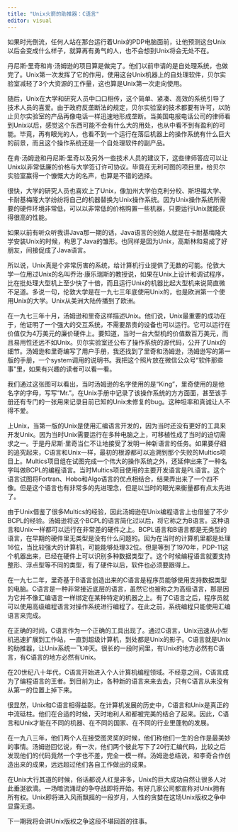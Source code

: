 ```yaml
---
title: "Unix火箭的助推器：C语言"
editor: visual
---
```


如果时光倒流，任何人站在那台运行着Unix的PDP电脑面前，让他预测这台Unix以后会变成什么样子，就算再有勇气的人，也不会想到Unix将会无处不在。

丹尼斯·里奇和肯·汤姆逊的项目算是做完了。他们以前申请的是自处理系统，也做完了。Unix第一次发挥了它的作用，使用这台Unix机器上的自处理软件，贝尔实验室减轻了3个大资源的工作量，这也算是Unix第一次走向使用。

随后，Unix在大学和研究人员中口口相传，这个简单、紧凑、高效的系统引导了技术人员的喜爱。由于政府反垄断法的规定，贝尔实验室的技术都要有许可，以防止贝尔实验室的产品再像电话一样迅速地形成垄断。当美国电报电话公司的律师看到Unix以后，感觉这个东西可能不会有什么大的用处，也从中看不到有盈利的可能。毕竟，再有眼光的人，也看不到一个运行在落后机器上的操作系统有什么巨大的前景，而且这个操作系统还是一个自处理软件的副产品。

在肯·汤姆逊和丹尼斯·里奇以及另外一些技术人员的建议下，这些律师答应可以让Unix以非常低廉的价格与大学签订许可协议。毕竟在无利可图的项目里，给贝尔实验室赢得一个慷慨大方的名声，也算是不错的选择。

很快，大学的研究人员也喜欢上了Unix，像加州大学伯克利分校、斯坦福大学、卡耐基梅隆大学纷纷将自己的机器替换为Unix操作系统。因为Unix操作系统所需要的硬件环境非常低，可以以非常低的价格购置一些机器，只要运行Unix就能获得很高的性能。

如果以前有听众听我讲Java那一期的话，Java语言的创始人就是在卡耐基梅隆大学安装Unix的时候，构思了Java的雏形。也同样是因为Unix，高斯林和易成了好朋友，间接促成了Java语言。

所以说，Unix真是个非常厉害的系统，给计算机行业提供了无数的可能。伦敦大学一位用过Unix的名叫乔治·康乐瑞斯的教授说，如果在Unix上设计和调试程序，比在批处理大型机上至少快了十倍，而且运行Unix的机器比起大型机来说简直微不足道。多说一句，伦敦大学是在一九七三年底使用Unix的，也是欧洲第一个使用Unix的大学。Unix从美洲大陆传播到了欧洲。

在一九七三年十月，汤姆逊和里奇这样描述Unix。他们说，Unix最重要的成功在于，他证明了一个强大的交互系统，不需要昂贵的设备也可以运行。它可以运行在价值仅为4万美元的廉价硬件上。要知道，当时一台大型机的价值数百万美元，而且易用性还远不如Unix。贝尔实验室还公布了操作系统的源代码，公开了Unix的细节。汤姆逊和里奇编写了用户手册，我还找到了里奇和汤姆逊，汤姆逊写的第一版的手册，一个system调用的说明书。我把这个照片放在微信公众号“软件那些事”里，如果有兴趣的读者可以看一看。

我们通过这张图可以看出，当时汤姆逊的名字使用的是“King”，里奇使用的是他名字的字母，写写“Mr.”。在Unix手册中记录了该操作系统的方方面面，甚至该手册还有专门的一张用来记录目前已知的Unix未修复的bug。这种坦率和真诚让人不得不爱。

上Unix，当第一版的Unix是使用汇编语言开发的，因为当时还没有更好的工具来开发Unix。因为当时Unix需要运行在多种电脑之上，可移植性成了当时的迫切需求之一。于是丹尼斯·里奇当仁不让地接受了发明一种新语言的任务。如果要仔细的追究起来，C语言和Unix一样，最初的根源都可以追溯到那个失败的Multics项目上。Multics项目组在试图完成一个伟大的操作系统之外，还延伸出来了一种名字叫做BCPL的编程语言。当时Multics项目使用的主要开发语言是PL语言。这个语言试图将Fortran、Hobo和Algo语言的优点相结合，结果弄出来了一个四不像。但是这个语言也有非常多的先进理念，但是以当时的眼光来衡量都有点太先进了。

由于Unix借鉴了很多Multics的经验，因此汤姆逊在Unix编程语言上也借鉴了不少BCPL的经验。汤姆逊将这个BCPL的语言简化过以后，将它称之为B语言。这种语言和Unix一样都可以运行在非常差的硬件之上。BCPL语言和B语言都是无类型的语言，在早期的硬件里无类型是没有什么问题的。因为在当时的计算机里都是处理16位，当比较强大的计算机，可能能够处理32位。但是等到了1970年，PDP-11这个机器出来，已经在硬件上可以识别多种数据类型了。这个时候编程语言就要支持整形、浮点型等不同的类型，有了硬件以后，软件也必须要跟得上。

在一九七二年，里奇基于B语言创造出来的C语言是程序员能够使用支持数据类型的电脑。C语言是一种非常接近底层的语言，虽然它也被称之为高级语言，那是因为它并不像汇编语言一样绑定在某种特定的机器之上。有了C语言之后，程序员就可以使用高级编程语言对操作系统进行编程了。在此之前，系统编程只能使用汇编语言来完成。

在正确的时间，C语言作为一个正确的工具出现了。通过C语言，Unix迅速从小型机迅速扩展到工作站，一直到超级计算机，到处都是Unix的影子。C语言就是Unix的助推器，让Unix系统一飞冲天。很长的一段时间里，有Unix的地方必然有C语言，有C语言的地方必然有Unix。

在20世纪八十年代，C语言开始进入个人计算机编程领域。不经意之间，C语言成为了编程语言的王者。到目前为止，各种新的语言来来去去，只有C语言从来没有从第一的位置上掉下来。

很显然，Unix和C语言相得益彰。在计算机发展的历史中，C语言和Unix是真正的中流砥柱。他们在合适的时候，天时地利人和都被完美的结合了起来。因此，C语言和Unix才能在不同的机器、在不同的国家、在不同的行业里蓬勃的发展。

在一九八三年，他们两个人在接受图灵奖的时候，他们称他们一生的合作是最美妙的事情。汤姆逊回忆说，有一次，他们两个彼此写下了20行汇编代码，比较之后发现他们的代码竟然一个字也不差，完全一模一样。汤姆逊总结说，和李奇合作创造出来的成果，远远超过他们各自工作做出的成果。

在Unix大行其道的时候，俗话都说人红是非多，Unix的巨大成功自然让很多人对此垂涎欲滴。一场暗流涌动的争夺战即将开始。有好几家公司都宣称对Unix拥有所有权。Unix即将进入风雨飘摇的一段岁月，人性的贪婪在这场Unix版权之争中显露无遗。

下一期我将会讲Unix版权之争这段不堪回首的往事。

